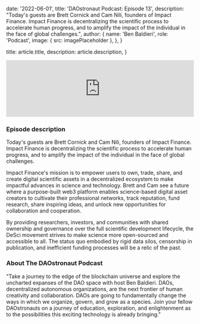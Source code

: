 
  date: '2022-06-01',
  title: 'DAOstronaut Podcast: Episode 13',
  description:
    "Today's guests are Brett Cornick and Cam Nili, founders of Impact Finance. Impact Finance is decentralizing the scientific process to accelerate human progress, and to amplify the impact of the individual in the face of global challenges.",
  author: {
    name: 'Ben Baldieri',
    role: 'Podcast',
    image: { src: imagePlaceholder },
  },
}

  title: article.title,
  description: article.description,
}

<iframe
  style={{ borderRadius: '12px' }}
  src="https://open.spotify.com/embed/episode/0RdSDotrZdbRG3BSeOfdW9?utm_source=generator&theme=0"
  width="100%"
  height="152"
  frameBorder="0"
  allowfullscreen=""
  allow="autoplay; clipboard-write; encrypted-media; fullscreen; picture-in-picture"
  loading="lazy"
></iframe>

### Episode description

Today's guests are Brett Cornick and Cam Nili, founders of Impact Finance. Impact Finance is decentralizing the scientific process to accelerate human progress, and to amplify the impact of the individual in the face of global challenges.

Impact Finance's mission is to empower users to own, trade, share, and create digital scientific assets in a decentralized ecosystem to make impactful advances in science and technology. Brett and Cam see a future where a purpose-built web3 platform enables science-based digital asset creators to cultivate their professional networks, track reputation, fund research, share inspiring ideas, and unlock new opportunities for collaboration and cooperation.

By providing researchers, investors, and communities with shared ownership and governance over the full scientific development lifecycle, the DeSci movement strives to make science more open-sourced and accessible to all. The status quo embodied by rigid data silos, censorship in publication, and inefficient funding processes will be a relic of the past.

### About The DAOstronaut Podcast

"Take a journey to the edge of the blockchain universe and explore the uncharted expanses of the DAO space with host Ben Baldieri.
DAOs, decentralized autonomous organizations, are the next frontier of human creativity and collaboration. DAOs are going to fundamentally change the ways in which we organize, govern, and grow as a species.
Join your fellow DAOstronauts on a journey of education, exploration, and enlightenment as to the possibilities this exciting technology is already bringing."
